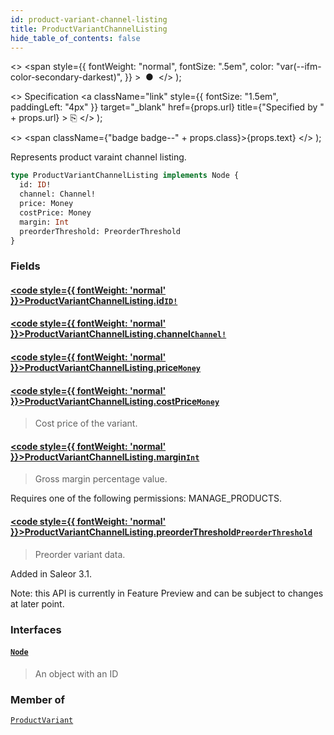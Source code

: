 ```yaml
---
id: product-variant-channel-listing
title: ProductVariantChannelListing
hide_table_of_contents: false
---
```


  <>
    <span
      style={{
        fontWeight: "normal",
        fontSize: ".5em",
        color: "var(--ifm-color-secondary-darkest)",
      }}
    >
      &nbsp;●&nbsp;
    </span>
  </>
);

  <>
    Specification
    <a
      className="link"
      style={{ fontSize: "1.5em", paddingLeft: "4px" }}
      target="\_blank"
      href={props.url}
      title={"Specified by " + props.url}
    >
      ⎘
    </a>
  </>
);

  <>
    <span className={"badge badge--" + props.class}>{props.text}</span>
  </>
);

Represents product varaint channel listing.

```graphql
type ProductVariantChannelListing implements Node {
  id: ID!
  channel: Channel!
  price: Money
  costPrice: Money
  margin: Int
  preorderThreshold: PreorderThreshold
}
```

### Fields

#### [<code style={{ fontWeight: 'normal' }}>ProductVariantChannelListing.<b>id</b></code>](#)<Bullet />[`ID!`](../../api-reference/scalars/id) <Badge class="secondary" text="non-null"/> <Badge class="secondary" text="scalar"/>

>

#### [<code style={{ fontWeight: 'normal' }}>ProductVariantChannelListing.<b>channel</b></code>](#)<Bullet />[`Channel!`](../../api-reference/objects/channel) <Badge class="secondary" text="non-null"/> <Badge class="secondary" text="object"/>

>

#### [<code style={{ fontWeight: 'normal' }}>ProductVariantChannelListing.<b>price</b></code>](#)<Bullet />[`Money`](../../api-reference/objects/money) <Badge class="secondary" text="object"/>

>

#### [<code style={{ fontWeight: 'normal' }}>ProductVariantChannelListing.<b>costPrice</b></code>](#)<Bullet />[`Money`](../../api-reference/objects/money) <Badge class="secondary" text="object"/>

> Cost price of the variant.

#### [<code style={{ fontWeight: 'normal' }}>ProductVariantChannelListing.<b>margin</b></code>](#)<Bullet />[`Int`](../../api-reference/scalars/int) <Badge class="secondary" text="scalar"/>

> Gross margin percentage value.

Requires one of the following permissions: MANAGE_PRODUCTS.

>

#### [<code style={{ fontWeight: 'normal' }}>ProductVariantChannelListing.<b>preorderThreshold</b></code>](#)<Bullet />[`PreorderThreshold`](../../api-reference/objects/preorder-threshold) <Badge class="secondary" text="object"/>

> Preorder variant data.

Added in Saleor 3.1.

Note: this API is currently in Feature Preview and can be subject to changes at later point.

>

### Interfaces

#### [`Node`](../../api-reference/interfaces/node) <Badge class="secondary" text="interface"/>

> An object with an ID

### Member of

[`ProductVariant`](../../api-reference/objects/product-variant) <Badge class="secondary" text="object"/>
